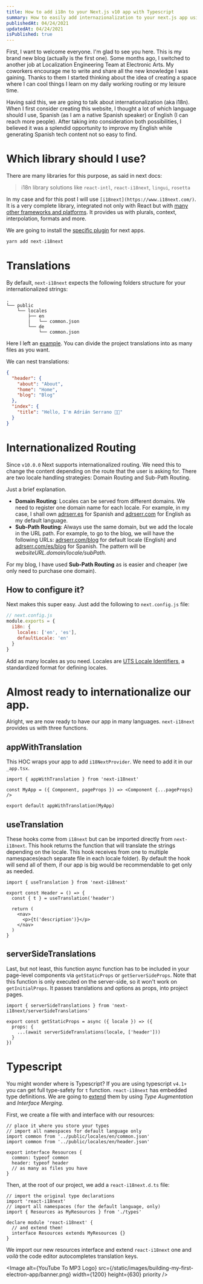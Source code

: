 ```yaml
---
title: How to add i18n to your Next.js v10 app with Typescript
summary: How to easily add internazionalization to your next.js app using typescript with i18next
publishedAt: 04/24/2021
updatedAt: 04/24/2021
isPublished: true
---
```


First, I want to welcome everyone. I'm glad to see you here. This is my brand new blog (actually is the first one). Some months ago, I switched to another job at Localization Engineering Team at Electronic Arts. My coworkers encourage me to write and share all the new knowledge I was gaining. Thanks to them I started thinking about the idea of creating a space where I can cool things I learn on my daily working routing or my leisure time.

Having said this, we are going to talk about internationalization (aka i18n). When I first consider creating this website, I thought a lot of which language should I use, Spanish (as I am a native Spanish speaker) or English (I can reach more people). After taking into consideration both possibilities, I believed it was a splendid opportunity to improve my English while generating Spanish tech content not so easy to find.

# Which library should I use?

There are many libraries for this purpose, as said in next docs:

> i18n library solutions like `react-intl`, `react-i18next`, `lingui`, `rosetta`

In my case and for this post I will use `[i18next](https://www.i18next.com/)`. It is a very complete library, integrated not only with React but with [many other frameworks and platforms](https://www.i18next.com/overview/supported-frameworks). It provides us with plurals, context, interpolation, formats and more.

We are going to install the [specific plugin](https://github.com/isaachinman/next-i18next) for next apps.

```jsx
yarn add next-i18next
```

# Translations

By default, `next-i18next` expects the following folders structure for your internationalized strings:

```
.
└── public
    └── locales
        ├── en
        |   └── common.json
        └── de
            └── common.json
```

Here I left an [example](https://github.com/adrserr/adrserr.com/tree/main/public/locales). You can divide the project translations into as many files as you want.

We can nest translations:

```json
{
  "header": {
    "about": "About",
    "home": "Home",
    "blog": "Blog"
  },
  "index": {
    "title": "Hello, I'm Adrián Serrano 🤟🏽"
  }
}
```

# Internationalized Routing

Since `v10.0.0` Next supports internationalized routing. We need this to change the content depending on the route that the user is asking for. There are two locale handling strategies: Domain Routing and Sub-Path Routing.

Just a brief explanation.

- **Domain Routing**: Locales can be served from different domains. We need to register one domain name for each locale. For example, in my case, I shall own [adrserr.es](http://adrserr.es) for Spanish and [adrserr.com](http://adrserr.com) for English as my default language.
- **Sub-Path Routing**: Always use the same domain, but we add the locale in the URL path. For example, to go to the blog, we will have the following URLs: [adrserr.com/blog](http://adrserr.com/blog) for default locale (English) and [adrserr.com/es/blog](http://adrserr.com/es/blog) for Spanish. The pattern will be _websiteURL.domain/locale/subPath._

For my blog, I have used **Sub-Path Routing** as is easier and cheaper (we only need to purchase one domain).

## How to configure it?

Next makes this super easy. Just add the following to `next.config.js` file:

```jsx
// next.config.js
module.exports = {
  i18n: {
    locales: ['en', 'es'],
    defaultLocale: 'en'
  }
}
```

Add as many locales as you need. Locales are [UTS Locale Identifiers](https://www.unicode.org/reports/tr35/tr35-59/tr35.html#Identifiers), a standardized format for defining locales.

# Almost ready to internationalize our app.

Alright, we are now ready to have our app in many languages. `next-i18next` provides us with three functions.

## appWithTranslation

This HOC wraps your app to add `i18NextProvider`. We need to add it in our `_app.tsx`.

```tsx
import { appWithTranslation } from 'next-i18next'

const MyApp = ({ Component, pageProps }) => <Component {...pageProps} />

export default appWithTranslation(MyApp)
```

## useTranslation

These hooks come from `i18next` but can be imported directly from `next-i18next`. This hook returns the function that will translate the strings depending on the locale. This hook receives from one to multiple namespaces(each separate file in each locale folder). By default the hook will send all of them, if our app is big would be recommendable to get only as needed.

```tsx
import { useTranslation } from 'next-i18next'

export const Header = () => {
  const { t } = useTranslation('header')

  return (
    <nav>
      <p>{t('description')}</p>
    </nav>
  )
}
```

## serverSideTranslations

Last, but not least, this function async function has to be included in your page-level components via `getStaticProps` or `getServerSideProps`. Note that this function is only executed on the server-side, so it won't work on `getInitialProps`. It passes translations and options as props, into project pages.

```tsx
import { serverSideTranslations } from 'next-i18next/serverSideTranslations'

export const getStaticProps = async ({ locale }) => ({
  props: {
    ...(await serverSideTranslations(locale, ['header']))
  }
})
```

# Typescript

You might wonder where is Typescript? If you are using typescript `v4.1+` you can get full type-safety for `t` function. `react-i18next` has embedded type definitions. We are going to [extend](https://react.i18next.com/latest/typescript) them by using _Type Augmentation_ and _Interface Merging_.

First, we create a file with and interface with our resources:

```tsx
// place it where you store your types
// import all namespaces for default language only
import common from '../public/locales/en/common.json'
import common from '../public/locales/en/header.json'

export interface Resources {
  common: typeof common
  header: typeof header
  // as many as files you have
}
```

Then, at the root of our project, we add a `react-i18next.d.ts` file:

```tsx
// import the original type declarations
import 'react-i18next'
// import all namespaces (for the default language, only)
import { Resources as MyResources } from './types'

declare module 'react-i18next' {
  // and extend them!
  interface Resources extends MyResources {}
}
```

We import our new resources interface and extend `react-i18next` one and _voilà_ the code editor autocompletes translation keys.

 <Image alt={YouTube To MP3 Logo} src={/static/images/building-my-first-electron-app/banner.png} width={1200} height={630} priority />
